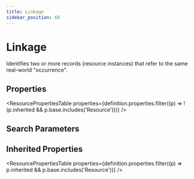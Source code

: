 ```yaml
---
title: Linkage
sidebar_position: 68
---
```



# Linkage

Identifies two or more records (resource instances) that refer to the same real-world "occurrence".

## Properties

<ResourcePropertiesTable properties={definition.properties.filter((p) => !(p.inherited && p.base.includes('Resource')))} />

## Search Parameters

<SearchParamsTable searchParams={definition.searchParameters} />

## Inherited Properties

<ResourcePropertiesTable properties={definition.properties.filter((p) => p.inherited && p.base.includes('Resource'))} />


